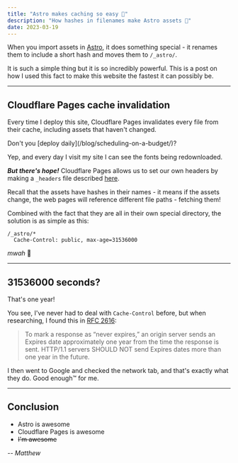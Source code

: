 ```yaml
---
title: "Astro makes caching so easy 🤌"
description: "How hashes in filenames make Astro assets 🚀"
date: 2023-03-19
---
```



When you import assets in [Astro](https://astro.build/), it does something special -
it renames them to include a short hash and moves them to `/_astro/`.

It is such a simple thing but it is so incredibly powerful.
This is a post on how I used this fact to make this website the fastest
it can possibly be.

---

## Cloudflare Pages cache invalidation

Every time I deploy this site, Cloudflare Pages invalidates
every file from their cache, including assets that haven't changed.

<Char which="rabbit" emotion="confused">
  Don't you [deploy daily](/blog/scheduling-on-a-budget/)?
</Char>

Yep, and every day I visit my site I can see the fonts being redownloaded.

__*But there's hope!*__ Cloudflare Pages allows us to set our own headers
by making a `_headers` file described [here](https://developers.cloudflare.com/pages/platform/headers).

Recall that the assets have hashes in their names - it means if the assets change,
the web pages will reference different file paths - fetching them!

Combined with the fact that they are all in their own special directory,
the solution is as simple as this:

```
/_astro/*
  Cache-Control: public, max-age=31536000
```

*mwah* 🤌

---

## 31536000 seconds?

<Char which="rabbit" emotion="excited">
  That's one year!
</Char>

You see, I've never had to deal with `Cache-Control` before, but
when researching, I found this in [RFC 2616](https://www.ietf.org/rfc/rfc2616.txt):

> To mark a response as “never expires,” an origin server sends an
> Expires date approximately one year from the time the response is
> sent. HTTP/1.1 servers SHOULD NOT send Expires dates more than one
> year in the future.

I then went to Google and checked the network tab, and that's exactly what they do.
Good enough&trade; for me.

---

## Conclusion

- Astro is awesome
- Cloudflare Pages is awesome
- ~~I'm awesome~~

*-- Matthew*
